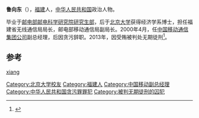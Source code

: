 '''鲁向东'''（{{bd|1960年||}}），[[福建|福建]]人，[[中华人民共和国|中华人民共和国]]政治人物。

毕业于[[邮电部邮电科学研究院研究生部|邮电部邮电科学研究院研究生部]]，后于[[北京大学|北京大学]]获得经济学系博士，担任福建省无线通信局局长，邮电部移动通信局副局长。2000年4月，任[[中国移动通信集团公司|中国移动通信集团公司]]副总经理，后因贪污辞职。2013年，因受贿被判处无期徒刑<ref>{{cite news|title=中移动原副总经理鲁向东一审被判无期|url=http://finance.qq.com/a/20131119/015081.htm|accessdate=2013-11-30|newspaper=腾讯}}</ref>。

==参考==
{{reflist}}
{{中国政治人物小作品}}
{{DEFAULTSORT:lu xiangdong}}
[[cat:鲁姓|xiang]]
[[Category:北京大学校友|Category:北京大学校友]]
[[Category:福建人|Category:福建人]]
[[Category:中国移动副总经理|Category:中国移动副总经理]]
[[Category:中华人民共和国贪污罪罪犯|Category:中华人民共和国贪污罪罪犯]]
[[Category:被判无期徒刑的囚犯|Category:被判无期徒刑的囚犯]]